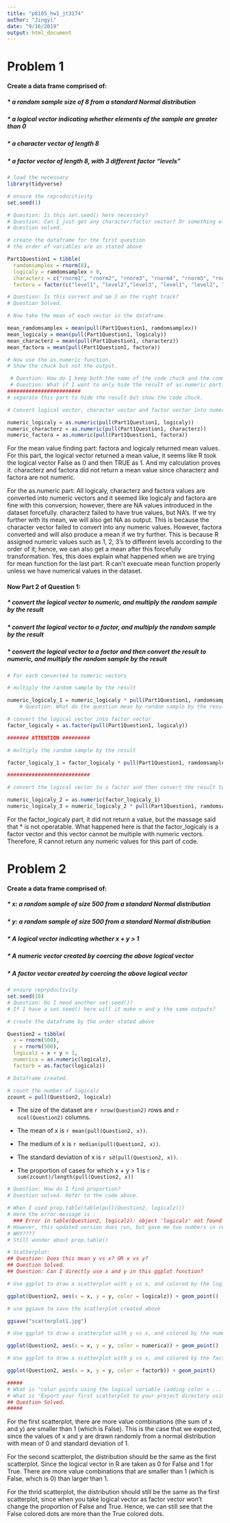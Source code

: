 ```yaml
---
title: "p8105_hw1_jt3174"
author: "Jingyi"
date: "9/16/2019"
output: html_document
---
```


# Problem 1

#### Create a data frame comprised of:
##### * a random sample size of 8 from a standard Normal distribution
##### * a logical vector indicating whether elements of the sample are greater than 0
##### * a character vector of length 8
##### * a factor vector of length 8, with 3 different factor “levels”

```r

# load the necessary 
library(tidyverse)

# ensure the reproducitivity
set.seed(1)

# Question: Is this set.seed() here necessary?
# Question: Can I just get any character/factor vector? Or something else is required?
# Question solved.

# create the dataframe for the first question
# the order of variables are as stated above

Part1Question1 = tibble(
  ramdomsamplex = rnorm(8),
  logicaly = ramdomsamplex > 0,
  characterz = c("rnorm1", "rnorm2", "rnorm3", "rnorm4", "rnorm5", "rnorm6", "rnorm7", "rnorm8"),
  factora = factor(c("level1", "level2","level3", "level1", "level2", "level3", "level1", "level2")))

# Question: Is this correct and am I on the right track?
# Question Solved.

# Now take the mean of each vector in the dataframe.

mean_ramdomsamplex = mean(pull(Part1Question1, ramdomsamplex))
mean_logicaly = mean(pull(Part1Question1, logicaly))
mean_characterz = mean(pull(Part1Question1, characterz))
mean_factora = mean(pull(Part1Question1, factora))

```



```r

# Now use the as.numeric function.
# Show the chuck but not the output.

 # Question: How do I keep both the name of the code chuck and the command together?
 # Question: What if I want to only hide the result of as.numeric part?
########################
# separate this part to hide the result but show the code chuck.

# Convert logical vector, character vector and factor vector into numeric vectors

numeric_logicaly = as.numeric(pull(Part1Question1, logicaly)) 
numeric_characterz = as.numeric(pull(Part1Question1, characterz))
numeric_factora = as.numeric(pull(Part1Question1, factora))

```

For the mean value finding part:
factora and logicaly returned mean values.
For this part, the logical vector returned a mean value, it seems like R took the logical vector False as 0 and then TRUE as 1. And my calculation proves it. 
characterz and factora did not return a mean value since characterz and factora are not numeric.

For the as.numeric part:
All logicaly, characterz and factora values are converted into numeric vectors and it seemed like logicaly and factora are fine with this conversion; however, there are NA values introduced in the dataset forcefully. characterz failed to have true values, but NA's. If we try further with its mean, we will also get NA as output. This is because the character vector failed to convert into any numeric values. However, factora converted and will also produce a mean if we try further. This is because R assigned numeric values such as 1, 2, 3's to different levels according to the order of it; hence, we can also get a mean after this forcefully transformation.
Yes, this does explain what happened when we are trying for mean function for the last part. R can't execuate mean function properly unless we have numerical values in the dataset.



#### Now Part 2 of Question 1:
##### * convert the logical vector to numeric, and multiply the random sample by the result
##### * convert the logical vector to a factor, and multiply the random sample by the result
##### * convert the logical vector to a factor and then convert the result to numeric, and multiply the random sample by the result


```r

# For each converted to numeric vectors

# multiply the random sample by the result

numeric_logicaly_1 = numeric_logicaly * pull(Part1Question1, ramdomsamplex)
    # Question: What do the question mean by random sample by the result?

# convert the logical vector into factor vector
factor_logicaly = as.factor(pull(Part1Question1, logicaly))

####### ATTENTION #########

# multiply the random sample by the result

factor_logicaly_1 = factor_logicaly * pull(Part1Question1, ramdomsamplex)

###########################

# convert the logical vector to a factor and then convert the result to numeric, and multiply the random sample by the result

numeric_logicaly_2 = as.numeric(factor_logicaly_1)
numeric_logicaly_3 = numeric_logicaly_2 * pull(Part1Question1, ramdomsamplex)

```

For the factor_logicaly part, it did not return a value, but the massage said that * is not operatable. What happened here is that the factor_logicaly is a factor vector and this vector cannot be multiple with numeric vectors. Therefore, R cannot return any numeric values for this part of code. 



# Problem 2

#### Create a data frame comprised of:
##### * x: a random sample of size 500 from a standard Normal distribution
##### * y: a random sample of size 500 from a standard Normal distribution
##### * A logical vector indicating whether x + y > 1
##### * A numeric vector created by coercing the above logical vector
##### * A factor vector created by coercing the above logical vector

```r

# ensure reprpductivity
set.seed(10)
# Question: Do I need another set.seed()?
# If I have a set.seed() here will it make x and y the same outputs?

# create the dataframe by the order stated above

Question2 = tibble(
  x = rnorm(500),
  y = rnorm(500),
  logicalz = x + y > 1,
  numerica = as.numeric(logicalz),
  factorb = as.factor(logicalz))

# Dataframe created.

# count the number of logicalz
zcount = pull(Question2, logicalz)

```

* The size of the dataset are `r nrow(Question2)` rows and `r ncol(Question2)` columns.

* The mean of x is `r mean(pull(Question2, x))`.

* The medium of x is `r median(pull(Question2, x))`.

* The standard deviation of x is `r sd(pull(Question2, x))`.

* The proportion of cases for which x + y > 1 is `r sum(zcount)/length(pull(Question2, x))`

```r
# Question: How do I find proportion?
# Question solved. Refer to the code above.

# When I used prop.table(table(pull(Question2, logicalz)))
# Here the error message is :
  ### Error in table(Question2, logicalz): object 'logicalz' not found Calls: <Anonymous> ... withVisible -> eval -> eval -> prop.table -> pull -> table Execution halted
# However, this updated version does run, but gave me two numbers in return but this should be one only.
# WHY????
# Still wonder about prop.table()

# Scatterplot:
## Question: Does this mean y vs x? OR x vs y?
## Question Solved. 
## Question: Can I directly use x and y in this ggplot function?

# Use ggplot to draw a scatterplot with y vs x, and colored by the logical vector

ggplot(Question2, aes(x = x, y = y, color = logicalz)) + geom_point()

# use ggsave to save the scatterplot created above

ggsave("scatterplot1.jpg")

# Use ggplot to draw a scatterplot with y vs x, and colored by the numeric vector

ggplot(Question2, aes(x = x, y = y, color = numerica)) + geom_point()

# Use ggplot to draw a scatterplot with y vs x, and colored by the factor vector

ggplot(Question2, aes(x = x, y = y, color = factorb)) + geom_point()

#####
# What is "color points using the logical variable (adding color = ... inside of aes in your ggplot code should help). Make a second and third scatterplot that color points using the numeric and factor variables, respectively, and comment on the color scales."
# What is "Export your first scatterplot to your project directory using ggsave."
## Question Solved.
##### 

```

For the first scatterplot, there are more value combinations (the sum of x and y) are smaller than 1 (which is False). This is the case that we expected, since the values of x and y are drawn randomly from a normal distribution with mean of 0 and standard deviation of 1.

For the second scatterplot, the distribution should be the same as the first scatterplot. Since the logical vector in R are taken as 0 for False and 1 for True. There are more value combinations that are smaller than 1 (which is False, which is 0) than larger than 1. 

For the thrid scatterplot, the distribution should still be the same as the first scatterplot, since when you take logical vector as factor vector won't change the proportion of False and True. Hence, we can still see that the False colored dots are more than the True colored dots.
